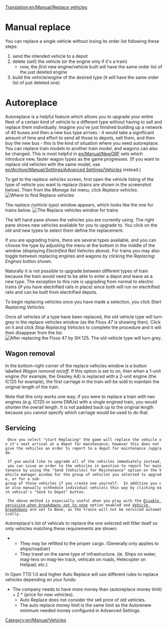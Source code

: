 [[Translation:en/Manual/Replace vehicles]]
{{en/Manual/Tutorial/Navigation}}
= Manual replace =
You can replace a single vehicle without losing its order list following these steps:
#send the intended vehicle to a depot
#delete (sell) the vehicle (or the engine only if it's a train)
#*now, the ''first'' new engine/vehicle built will have the same order list of the just deleted engine
#build the vehicle/engine of the desired type (it will have the same order list of just deleted one)

= Autoreplace =

Autoreplace is a helpful feature which allows you to upgrade your entire fleet of a certain kind of vehicle to a different type without having to sell and replace them individually. Imagine you've just finished building up a network of 40 buses and then a new bus type arrives - it would take a significant amount of time and effort to send all those to depots, sell them, and then buy the new bus - this is the kind of situation where you need autoreplace. You can replace train models to another train model, and wagons can also be changed. This is most helpful in [[en/Manual/NewGRF]] sets which introduce new, faster wagon types as the game progresses. (If you want to replace old vehicles with the same model, use [[en/Archive/Manual/Settings/Advanced Settings/Vehicles]] instead.)


To get to the ''replace vehicles'' screen, first open the vehicle listing of the type of vehicle you want to replace (trains are shown in the screenshot below).  Then from the ''Manage list'' menu, click ''Replace vehicles''.
[[File:en/Manual/ManageList.png|frame|none|Where to find ''Replace vehicles'']]

The ''replace (vehicle type)'' window appears, which looks like the one for trains below.
[[File:en/Manual/ReplaceTrain.png|frame|none|The ''Replace vehicles'' window for trains]]

The left hand pane shows the vehicles you are currently using.  The right pane shows new vehicles available for you to upgrade to.  You click on the old and new types to select them define the replacement. 

If you are upgrading trains, there are several types available, and you can choose the type by adjusting the menu at the bottom in the middle of the window (displaying ''Electrified Rail Vehicles'' above).  For trains you may also toggle between replacing engines and wagons by clicking the ''Replacing: Engines'' button shown.

Naturally it is not possible to upgrade between different types of train because the train would need to be able to enter a depot and leave as a new type.  The exception to this rule is upgrading from normal to electric trains (if you have electrified rails in place) since both will run on electrified rails and can be built from electrified depots.

To begin replacing vehicles once you have made a selection, you click ''Start Replacing Vehicles''.

Once all vehicles of a type have been replaced, the old vehicle type will turn grey in the replace vehicles window (as the ''Floss 47'' is showing then).  Click on it and click ''Stop Replacing Vehicles'' to complete the procedure and it will then disappear from the list.
[[File:en/Manual/ReplaceTrain2.png|frame|none|After replacing the ''Floss 47'' by ''SH 125''. The old vehicle type will turn grey.]]

==Wagon removal==
In the bottom-right corner of the replace vehicles window is a button labelled  ''Wagon removal on/off''. If this option is set to ''on'', then when a 1-unit engine (for example, the Gresley A4) is replaced with a 2-unit engine (the IC125 for example), the first carriage in the train will be sold to maintain the original length of the train. 

Note that this only works one way; if you were to replace a train with two engines (e.g. IC125 or some DMUs) with a single engined train, you would shorten the overall length. It is not padded back up to the original length because you cannot specify which carriage would be used to do that.

==Servicing==
  Once you select "start Replacing" the game will replace the vehicle on it's next arrival at a depot for maintenance; however this does not give the vehicles an order to report to a depot for maintenance /upgrade.

  If you would like to upgrade all of the vehicles immediately instead, you can issue an order to the vehicles in question to report for maintenance by using the "Send [Vehicles] for Maintenance" option on the Vehicle manager window for the group of vehicles you selected to upgrade, or for a sub-group of those vehicles if you create one yourself.  In addition you can also manually schhedule individual vehicals this way by clicking each vehical's "Send to Depot" button.

  The above method is especially useful when you play with the ''[[en/Archive/Manual/Settings/Advanced Settings/Vehicles#disable-servicing-when-breakdowns-set-to-none|Disable servicing when breakdowns set to none]]'' option enabled and ''[[en/Archive/Manual/Settings/Difficulty#vehicle-breakdowns|Vehicle breakdowns]]'' are set to ''None'', as the trains will not be serviced automatically.

Autoreplace's list of vehicals to replace the one selected will filter itself so only vehicles matching these requirements are shown:
** They may be refitted to the proper cargo. (Generally only applies to ships/road/air)
** They travel on the same type of infrastructure. (ie. Ships on water, mag-levs on mag-lev track, vehicals on roads, Helecopter on Helipad, etc.)

In Open TTD 1.0 and higher Auto Replace will use different rules to replace vehicles depending on your funds:
* The company needs to have more money than (autoreplace money limit) + 2 * (price for new vehicles).
** Auto Replace does not consider the sell price of old vehicles.
** The auto replace money limit is the same limit as the Autorenew minimum needed money configured in Advanced Settings.



[[Category:en/Manual/Vehicles]]
